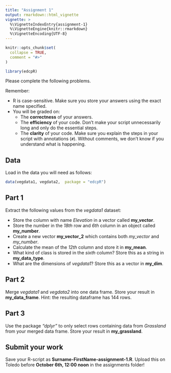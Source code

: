 ```yaml
---
title: "Assignment 1"
output: rmarkdown::html_vignette
vignette: >
  %\VignetteIndexEntry{assignment-1}
  %\VignetteEngine{knitr::rmarkdown}
  %\VignetteEncoding{UTF-8}
---
```


```r
knitr::opts_chunk$set(
  collapse = TRUE,
  comment = "#>"
)
```

```r
library(edcpR)
```

Please complete the following problems.

Remember:

- R is case-sensitive. Make sure you store your answers using the exact name specified.
- You will be graded on:
  - The **correctness** of your answers.
  - The **efficiency** of your code. Don't make your script unnecessarily long and only do the essential steps.
  - The **clarity** of your code. Make sure you explain the steps in your script with annotations (`#`). Without comments, we don't know if you understand what is happening.

## Data

Load in the data you will need as follows:

```r
data(vegdata1, vegdata2,  package = "edcpR")
```

## Part 1

Extract the following values from the *vegdata1* dataset:

- Store the column with name *Elevation* in a vector called **my_vector**.
- Store the number in the *18th* row and *6th* column in an object called **my_number**.
- Create a new vector **my_vector_2** which contains both *my_vector* and *my_number*.
- Calculate the mean of the *12th* column and store it in **my_mean**.
- What kind of class is stored in the *sixth* column? Store this as a string in **my_data_type**.
- What are the dimensions of *vegdata1*? Store this as a vector in **my_dim**.

## Part 2

Merge *vegdata1* and *vegdata2* into one data frame. Store your result in **my_data_frame**. Hint: the resulting dataframe has 144 rows.

## Part 3

Use the package *"dplyr"* to only select rows containing data from *Grassland* from your merged data frame. Store your result in **my_grassland**. 

## Submit your work

Save your R-script as **Surname-FirstName-assignment-1.R**. Upload this on Toledo before **October 6th, 12:00 noon** in the assignments folder!

